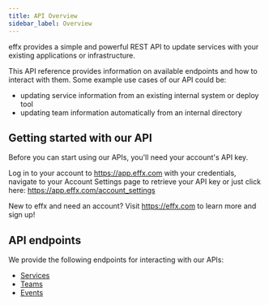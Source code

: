 ```yaml
---
title: API Overview
sidebar_label: Overview
---
```


effx provides a simple and powerful REST API to update services with your existing applications or infrastructure.

This API reference provides information on available endpoints and how to interact with them. Some example use cases of our API could be:
- updating service information from an existing internal system or deploy tool
- updating team information automatically from an internal directory


## Getting started with our API
Before you can start using our APIs, you'll need your account's API key.

Log in to your account to https://app.effx.com with your credentials, navigate to your Account Settings page to retrieve your API key or just click here: https://app.effx.com/account_settings

New to effx and need an account? Visit https://effx.com to learn more and sign up!

## API endpoints

We provide the following endpoints for interacting with our APIs:
- [Services](/docs/services-api.mdx)
- [Teams](/docs/teams-api.mdx)
- [Events](/docs/events-api.mdx)
